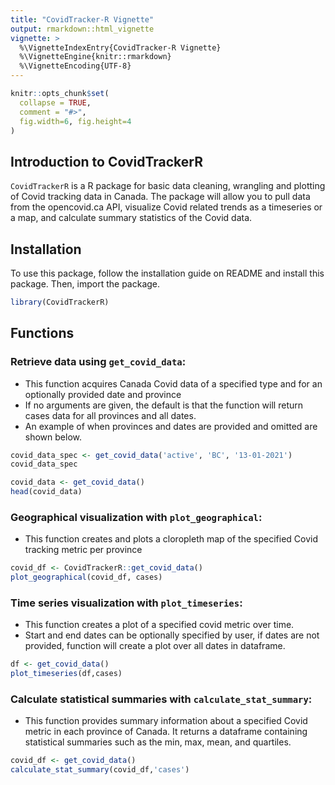 ```yaml
---
title: "CovidTracker-R Vignette"
output: rmarkdown::html_vignette
vignette: >
  %\VignetteIndexEntry{CovidTracker-R Vignette}
  %\VignetteEngine{knitr::rmarkdown}
  %\VignetteEncoding{UTF-8}
---
```


```r
knitr::opts_chunk$set(
  collapse = TRUE,
  comment = "#>",
  fig.width=6, fig.height=4
)
```


## Introduction to CovidTrackerR

`CovidTrackerR` is a R package for basic data cleaning, wrangling and plotting 
of Covid tracking data in Canada. The package will allow you to pull data from 
the opencovid.ca API, visualize Covid related trends as a timeseries or a map, 
and calculate summary statistics of the Covid data.

## Installation
To use this package, follow the installation guide on README and 
install this package.  Then, import the package.

```r
library(CovidTrackerR)
```


## Functions

### Retrieve data using  `get_covid_data`:  
  -   This function acquires Canada Covid data of a specified type
      and for an optionally provided date and province
  -   If no arguments are given, the default is that the function
      will return cases data for all provinces and all dates.
  -   An example of when provinces and dates are provided and omitted are 
      shown below.
        
```r
covid_data_spec <- get_covid_data('active', 'BC', '13-01-2021')
covid_data_spec
```


```r
covid_data <- get_covid_data()
head(covid_data)
```
    
### Geographical visualization with `plot_geographical`:
  -   This function creates and plots a cloropleth map of the specified 
      Covid tracking metric per province
        
```r
covid_df <- CovidTrackerR::get_covid_data()
plot_geographical(covid_df, cases)
```

        
### Time series visualization with `plot_timeseries`:
  -   This function creates a plot of a specified covid metric over time.
  -   Start and end dates can be optionally specified by user, if dates are
      not provided, function will create a plot over all dates in dataframe.
        
```r
df <- get_covid_data()
plot_timeseries(df,cases)
```

### Calculate statistical summaries with `calculate_stat_summary`:
  -   This function provides summary information about a specified 
      Covid metric in each province of Canada. It returns a dataframe
      containing statistical summaries such as the min, max, mean,
      and quartiles.
        
```r
covid_df <- get_covid_data()
calculate_stat_summary(covid_df,'cases')
```
